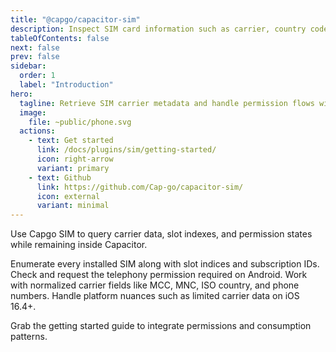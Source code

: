 ```yaml
---
title: "@capgo/capacitor-sim"
description: Inspect SIM card information such as carrier, country code, and slot index from Capacitor apps.
tableOfContents: false
next: false
prev: false
sidebar:
  order: 1
  label: "Introduction"
hero:
  tagline: Retrieve SIM carrier metadata and handle permission flows with a lightweight Capacitor bridge.
  image:
    file: ~public/phone.svg
  actions:
    - text: Get started
      link: /docs/plugins/sim/getting-started/
      icon: right-arrow
      variant: primary
    - text: Github
      link: https://github.com/Cap-go/capacitor-sim/
      icon: external
      variant: minimal
---
```



Use Capgo SIM to query carrier data, slot indexes, and permission states while remaining inside Capacitor.

<CardGrid stagger>
  <Card title="Multi-SIM support" icon="rocket">
    Enumerate every installed SIM along with slot indices and subscription IDs.
  </Card>
  <Card title="Permission helpers" icon="shield">
    Check and request the telephony permission required on Android.
  </Card>
  <Card title="Consistent schema" icon="chart">
    Work with normalized carrier fields like MCC, MNC, ISO country, and phone numbers.
  </Card>
  <Card title="iOS-aware" icon="code">
    Handle platform nuances such as limited carrier data on iOS 16.4+.
  </Card>
</CardGrid>

Grab the getting started guide to integrate permissions and consumption patterns.
